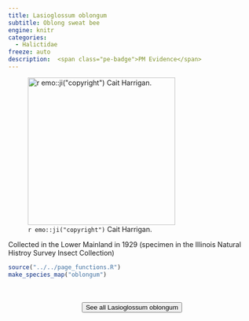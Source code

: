 ```yaml
---
title: Lasioglossum oblongum
subtitle: Oblong sweat bee
engine: knitr
categories:
  - Halictidae
freeze: auto
description:  <span class="pe-badge">PM Evidence</span>
---
```

![`r emo::ji("copyright")` Cait Harrigan.](/files/no_bee.png){height=300}

Collected in the Lower Mainland in 1929 (specimen in the Illinois Natural Histroy Survey Insect Collection)



```r
source("../../page_functions.R")
make_species_map("oblongum")
```
<br><br>
<center>


<a href="NA"><button type="button" class="btn btn-secondary">See all Lasioglossum oblongum <i class="fa-solid fa-arrow-up-right-from-square"></i> </button></a>
</center>
